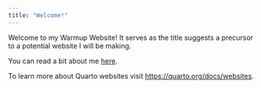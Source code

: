 ```yaml
---
title: "Welcome!"
---
```


Welcome to my Warmup Website!  It serves as the title suggests a precursor to a potential website I will be making.

You can read a bit about me [here](about.html).

To learn more about Quarto websites visit <https://quarto.org/docs/websites>.
